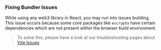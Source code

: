 ### Fixing Bundler Issues

While using any web3 library in React, you may run into issues building. This issue occurs because some core packages like `eccrypto` have certain dependencies which are not present within the browser build environment.

> To solve this, please have a look at our troubleshooting pages about [Vite Issues](/troubleshooting/vite-issues)
